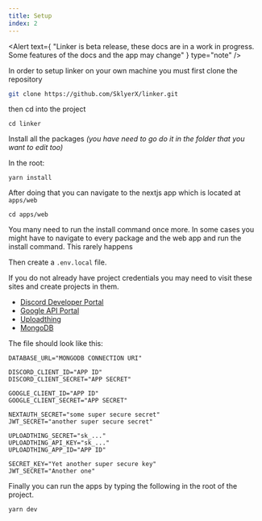 ```yaml
---
title: Setup
index: 2
---
```



<Alert
  text={
    "Linker is beta release, these docs are in a work in progress. Some features of the docs and the app may change"
  }
  type="note"
/>

In order to setup linker on your own machine you must first clone the repository

```bash
git clone https://github.com/SklyerX/linker.git
```

then cd into the project

```
cd linker
```

Install all the packages _(you have need to go do it in the folder that you want to edit too)_

In the root:

```
yarn install
```

After doing that you can navigate to the nextjs app which is located at `apps/web`

```
cd apps/web
```

You many need to run the install command once more. In some cases you might have to navigate to every package and the web app and run the install command. This rarely happens

Then create a `.env.local` file.

If you do not already have project credentials you may need to visit these sites and create projects in them.

- [Discord Developer Portal](https://discord.com/developers/applications/)
- [Google API Portal](https://console.cloud.google.com/apis/credentials)
- [Uploadthing](https://uploadthing.com/)
- [MongoDB](https://mongodb.com/)

The file should look like this:

```env
DATABASE_URL="MONGODB CONNECTION URI"

DISCORD_CLIENT_ID="APP ID"
DISCORD_CLIENT_SECRET="APP SECRET"

GOOGLE_CLIENT_ID="APP ID"
GOOGLE_CLIENT_SECRET="APP SECRET"

NEXTAUTH_SECRET="some super secure secret"
JWT_SECRET="another super secure secret"

UPLOADTHING_SECRET="sk_..."
UPLOADTHING_API_KEY="sk_..."
UPLOADTHING_APP_ID="APP ID"

SECRET_KEY="Yet another super secure key"
JWT_SECRET="Another one"
```

Finally you can run the apps by typing the following in the root of the project.

```
yarn dev
```
